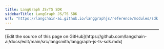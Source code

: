 ```yaml
---
title: LangGraph JS/TS SDK
sidebarTitle: LangGraph JS/TS SDK
url: "https://langchain-ai.github.io/langgraphjs/reference/modules/sdk.html"
---
```


---

<Callout icon="pen-to-square" iconType="regular">
  [Edit the source of this page on GitHub](https://github.com/langchain-ai/docs/edit/main/src/langsmith/langgraph-js-ts-sdk.mdx)
</Callout>
